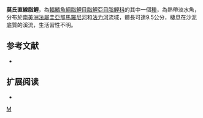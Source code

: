 {{Speciesbox 
| taxon = Moenkhausia moisae
| status = NE
| status_system = IUCN3.1
| authority =  [[Géry|Géry]], [[Planquette|Planquette]] & [[Le_Bail|Le Bail]], 1995
| synonyms = 
}}
'''莫氏直線脂鯉'''，為[[輻鰭魚綱|輻鰭魚綱]][[脂鯉目|脂鯉目]][[脂鯉亞目|脂鯉亞目]][[脂鯉科|脂鯉科]]的其中一個[[種|種]]，為熱帶淡水魚，分布於[[南美洲|南美洲]][[法屬圭亞那|法屬圭亞那]][[馬羅尼河|馬羅尼河]]和[[法力河|法力河]]流域，體長可達9.5公分，棲息在沙泥底質的溪流，生活習性不明。

==参考文献==
{{refbegin}}
*{{FishBase_species|genus=Moenkhausia|species=moisae|year=2013|month=12}}
{{refend}}

== 扩展阅读 ==
{{refbegin}}
*{{wikispecies-inline|Moenkhausia moisae|莫氏直線脂鯉}}
{{refend}}
{{Taxonbar|from=Q6405951}}

[[Category:直線脂鯉屬|M]]


{{魚類小作品}}